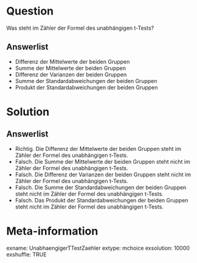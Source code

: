 Question 
======== 

Was steht im Zähler der Formel des unabhängigen t-Tests?

Answerlist
----------

* Differenz der Mittelwerte der beiden Gruppen
* Summe der Mittelwerte der beiden Gruppen
* Differenz der Varianzen der beiden Gruppen
* Summe der Standardabweichungen der beiden Gruppen
* Produkt der Standardabweichungen der beiden Gruppen

Solution
========

Answerlist
----------

* Richtig. Die Differenz der Mittelwerte der beiden Gruppen steht im Zähler der Formel des unabhängigen t-Tests.
* Falsch. Die Summe der Mittelwerte der beiden Gruppen steht nicht im Zähler der Formel des unabhängigen t-Tests.
* Falsch. Die Differenz der Varianzen der beiden Gruppen steht nicht im Zähler der Formel des unabhängigen t-Tests.
* Falsch. Die Summe der Standardabweichungen der beiden Gruppen steht nicht im Zähler der Formel des unabhängigen t-Tests.
* Falsch. Das Produkt der Standardabweichungen der beiden Gruppen steht nicht im Zähler der Formel des unabhängigen t-Tests.

Meta-information
================
exname: UnabhaengigerTTestZaehler
extype: mchoice 
exsolution: 10000
exshuffle: TRUE
